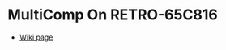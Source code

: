 = MultiComp On RETRO-65C816 =

* [http://land-boards.com/blwiki/index.php?title=RETRO-65C816 Wiki page]
